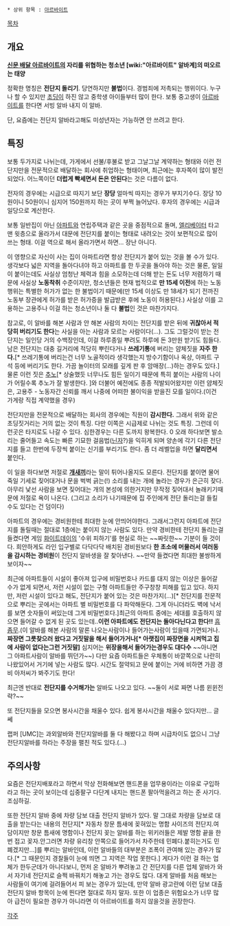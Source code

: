  * 상위 항목 : [[아르바이트]]

[[목차]]
== 개요 ==
'''[[신문 배달 아르바이트]]의 자리를 위협하는 청소년 [wiki:"아르바이트" 알바계]의 떠오르는 태양'''

정확한 명칭은 '''전단지 돌리기'''. 당연하지만 '''불법'''이다. 경범죄에 저촉되는 행위이다. 누구나 할 수 있지만 [[초딩]]이 하진 않고 중학생 아이들부터 많이 한다. 보통 중고생이 [[아르바이트]]를 한다면 서빙 알바 내지 이 알바. 

단, 요즘에는 전단지 알바라고해도 미성년자는 가능하면 안 쓰려고 한다.
== 특징 ==
보통 두가지로 나뉘는데, 가게에서 선불/후불로 받고 그날그날 계약하는 형태와 이런 전단지만을 전문적으로 배달하는 회사에 취업하는 형태이며, 최근에는 후자쪽이 많이 발전되었다. 어느쪽이던 '''더럽게 빡세면서 돈은 안된다'''는 것은 다름이 없다.

전자의 경우에는 시급으로 따지기 보단 '''장당''' 얼마씩 따지는 경우가 부지기수다. 장당 10원이니 50원이니 심지어 150원까지 하는 곳이 부쩍 늘어났다. 후자의 경우에는 시급과 일당으로 계산한다.

보통 일반집이 아닌 [[아파트]]와 연립주택과 같은 곳을 중점적으로 돌며, [[엘리베이터]] 타고 맨 윗층으로 올라가서 대문에 전단지를 붙이는 형태로 내려오는 것이 보편적으로 많이 쓰는 형태. 이걸 역으로 해서 올라가면서 하면... 장난 아니다.

이 영향으로 자신이 사는 집이 아파트라면 항상 전단지가 붙어 있는 것을 볼 수가 있다. 생각보다 넓은 지역을 돌아다녀야 하고 아파트를 한 두곳을 돌아야 하는 것은 물론, 일일이 붙이는데도 사실상 엄청난 체력과 힘을 소모하는데 더해 받는 돈도 너무 저렴하기 때문에 사실상 '''노동착취''' 수준이지만, 청소년들은 현재 법적으로 '''만 15세 이전'''에 하는 노동행위는 특별한 허가가 없는 한 불법이기 때문에(만 15세 이상도 만 18세가 되기 전까진 노동부 장관에게 허가를 받은 허가증을 발급받은 후에 노동이 허용된다.) 사실상 이를 고용하는 고용주나 이걸 하는 청소년이나 둘 다 '''불법'''인 것은 마찬가지다.

참고로, 이 알바를 해본 사람과 안 해본 사람의 차이는 전단지를 받은 뒤에 '''귀찮아서 적당히 버리기도 한다'''는 사실을 아는 사람과 모르는 사람이다(...). 그도 그럴것이 받는 전단지는 일인당 거의 수백장인데, 이걸 하루종일 뿌려도 하루에 돈 3만원 받기도 힘들다. 남은 전단지는 대충 길거리에 적당히 뿌린다거나 '''쓰레기통'''에 버리는 얌체짓을 '''자주 한다.'''[* 쓰레기통에 버리는건 너무 노골적이라 생각했는지 방수기함이나 옥상, 아파트 구석 등에 버리기도 한다. 가끔 놀이터의 모래를 깊게 판 후 암매장(...)하는 경우도 있다.] 물론 이런 짓은 [[추노]][* 상술했듯 너무나도 힘든 일이기 때문에 특히 붙이는 사람의 나이가 어릴수록 추노가 잘 발생한다. ]와 더불어 예전에도 종종 적발되어왔지만 이런 얌체짓은, 고용주 - 노동자간 신뢰를 깨서 나중에 어떠한 불이익을 받을진 모를 일이다.(이건 가게랑 직접 계약했을 경우)

전단지만을 전문적으로 배달하는 회사의 경우에는 직원이 '''감시한다.''' 그래서 위와 같은 초딩짓거리는 거의 없는 것이 특징. 다만 이쪽은 시급제로 나뉘는 것도 특징. 그런데 이런곳은 타지로도 나갈 수 있다. 심한경우는 다른 도까지 왕복한다.
0
오래 하다보면 발소리는 줄어들고 속도는 빠른 기묘한 걸음법([[닌자]]?)을 익히게 되며 양손에 각기 다른 전단지를 들고 한번에 두장씩 붙이는 신기를 부리기도 한다. 좀 더 레벨업을 하면 '''달리면서''' 붙인다. 

이 일을 하다보면 저절로 '''[[개새끼]]'''라는 말이 튀어나올지도 모른다. 전단지를 붙이면 물어 죽일 기세로 짖어대거나 문을 벅벅 긁는(!) 소리를 내는 개에 놀라는 경우가 은근히 잦다. 아무리 낯선 사람을 보면 짖어대는 개의 본성에 의한거지만 무작정 짖어대서 놀래키기때문에 저절로 욕이 나온다. (그리고 소리가 나기때문에 집 주인에게 전단 돌리는걸 들킬 수도 있다는 건 덤이다)

아파트의 경우에는 경비원한테 최대한 눈에 안띄어야한다. 그래서그런지 아파트에 전단지를 돌릴때는 절대로 1층에는 붙이지 않는 사람도 있다. 만약 경비한테 전단지 돌리는걸 들켰다면 게임 [[화이트데이]]의 '수위 피하기'를 현실로 하는 ~~짜릿한~~ 기분이 들 것이다. 희안하게도 라인 입구별로 다닥다닥 배치된 경비원보다 '''한 초소에 머물러서 여러동을 감시하는 경비원'''이 전단지 알바생을 잘 찾아낸다. ~~만약 들켰다면 최대한 불쌍하게 보이자~~

최근에 아파트들이 시설이 좋아져 입구에 비밀번호나 카드를 대지 않는 이상은 들어갈 수가 없게 되면서, 저런 시설이 없는 구형 아파트들만 주구창창 피해를 입고 있다. 하지만, 저런 시설이 있다고 해도, 전단지가 붙어 있는 것은 마찬가지(...)[* 전단지를 전문적으로 뿌리는 곳에서는 아파트 별 비밀번호를 다 파악해둔다. 그게 아니더라도 벽에 낙서를 보면 숫자들이 써있는데 그게 비밀번호다.]최근의 아파트 중에는 세대를 호출하지 않으면 들어갈 수 없게 된 곳도 있는데..'''이런 아파트에도 전단지는 돌아다닌다고 한다!!''' [[흠좀무]].(이 알바를 해본 사람의 말론 나오는사람이나 들어가는사람이 있을때 가면되거나. '''짜장면 그릇찾으러 왔다고 거짓말을 해서 들어가거나[* 아랫집이 짜장면을 시켜먹고 집에 사람이 없다는그런 거짓말]''' 심지어는 '''위장을해서 들어가는경우도 대다수''' ~~아니면 그 아파트사람이 알바를 뛰던가~~) 다만 요즘 아파트들은 우체통이 바깥쪽으로 나란히 나왔있어서 거기에 넣는 사람도 많다. 시간도 절약되고 문에 붙이는 거에 비하면 가끔 경비 아저씨가 봐주기도 한다!

최근엔 반대로 '''전단지를 수거해가는''' 알바도 나오고 있다. ~~둘이 서로 짜면 나름 윈윈전략?~~

또 전단지들을 모으면 봉사시간을 채울수 있다. 쉽게 봉사시간을 채울수 있다지만... 글쎄

랩퍼 [UMC]는 과외알바와 전단지알바를 둘 다 해봤다고 하며 시급차이도 없으니 그냥 전단지알바를 하라는 주장을 펼친 적도 있다.(...)

== 주의사항 ==
요즘은 전단지배포라고 하면서 막상 전화해보면 핸드폰을 업무용이라는 이유로 구입하라고 하는 곳이 보이는데 십중팔구 다단계 내지는 핸드폰 팔아먹을려고 하는 준 사기다. 조심하길.

또한 전단지 알바 중에 차량 담보 대출 전단지 알바가 있다. 말 그대로 차량을 담보로 대출을 받는다는 내용의 전단지[* 자동차 창문 틈새에 꽂혀있는 명함 사이즈의 전단지.여담이지만 창문 틈새에 명함이나 전단지 꽂는 알바를 하는 위키러들은 제발 명함 끝을 한번 접고 꽂자.안그러면 차량 유리창 안쪽으로 들어가서 차주한테 민폐다.붙히는거도 민폐겠지만...]를 뿌리는 알바인데, 이런 알바들의 대부분은 조폭이 관여해 있는 경우가 많다.[* 그 때문인지 경찰들이 눈에 띄면 그 지역은 작업 못한다.] 게다가 이런 걸 하는 업체가 한두군데가 아니다보니, 먼저 온 알바가 뿌려놓고 간 전단지를 다른 업체 알바가 와서 자기네 전단지로 슬쩍 바꿔치기 해놓고 가는 경우도 많다. 대게 알바를 처음 해보는 사람들이 여기에 걸려들어서 피 보는 경우가 있는데, 만약 알바 광고란에 이런 담보 대출 전단지 알바 항목이 눈에 띈다면 절대로 하지 말자. 또한 이 업종은 위험요소가 너무 많아 급전이 필요한 경우가 아니라면 이 아르바이트를 하지 않을것을 권장한다.


[[각주]]
